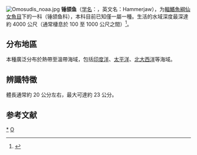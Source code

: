 {{Speciesbox
| taxon = Omosudis lowii
| image = Omosudis lowii.png
| image_caption = 锤颌鱼，翻攝於圖鑑《''Ocean Ichthyology''》
| status = NE
| status_system = IUCN3.1
| binomial_authority = [[阿尔伯特·甘瑟|Günther]], 1887
}}
[[File:Omosudis_noaa.jpg|thumb]]
'''锤颌鱼'''（[[学名|学名]]：{{lang|la|''Omosudis lowii''}}，英文名：Hammerjaw），为[[輻鰭魚綱|輻鰭魚綱]][[仙女魚目|仙女魚目]]下的一科（锤颌鱼科），本科目前已知僅一屬一種。生活的水域深度最深達約 4000 公尺（通常棲息於 100 至 1000 公尺之間）<ref>{{FishBase_species|genus=Omosudis|species=lowii|year=2005|month=10}}</ref>。

== 分布地區 ==
本種廣泛分布於熱帶至溫帶海域，包括[[印度洋|印度洋]]、[[太平洋|太平洋]]、[[北大西洋|北大西洋]]等海域。

== 辨識特徵 ==
體長通常約 20 公分左右，最大可達約 23 公分。

== 参考文献 ==
{{reflist}}

{{魚類小作品}}
{{Taxonbar}}
[[Category:錘頜魚科|*]]
[[Category:1887年描述的鱼类|O]]